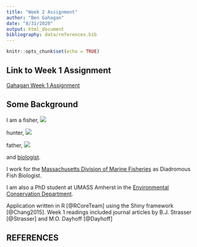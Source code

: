 ```yaml
---
title: "Week 2 Assignment"
author: "Ben Gahagan"
date: "8/31/2020"
output: html_document
bibliography: data/references.bib
---
```


```r
knitr::opts_chunk$set(echo = TRUE)
```



## Link to Week 1 Assignment

[Gahagan Week 1 Assignment](Lab1_BIG.html)


## Some Background

I am a fisher,
![](images/fisher.png)

hunter,
![](images/hunter.jpg)

father,
![](images/father2.png)

and [biologist](https://www.researchgate.net/profile/Ben_Gahagan?_iepl%5BgeneralViewId%5D=W6dJU0dqSZ2wvPcHs305pOyyofBSXiOszZ3V&_iepl%5Bcontexts%5D%5B0%5D=searchReact&_iepl%5BviewId%5D=4lGePA89w6cCmn7bOtHLEyIKNGmvHxqjA2Ww&_iepl%5BsearchType%5D=researcher&_iepl%5Bdata%5D%5BcountLessEqual20%5D=1&_iepl%5Bdata%5D%5BinteractedWithPosition1%5D=1&_iepl%5Bdata%5D%5BwithoutEnrichment%5D=1&_iepl%5Bposition%5D=1&_iepl%5BrgKey%5D=AC%3A7189970&_iepl%5BinteractionType%5D=profileView).

I work for the [Massachusetts Division of Marine Fisheries](https://www.mass.gov/orgs/division-of-marine-fisheries) as Diadromous Fish Biologist.

I am also a PhD student at UMASS Amherst in the [Environmental Conservation Department](https://eco.umass.edu/).

Application written in R [@RCoreTeam] using the Shiny framework [@Chang2015].
Week 1 readings included journal articles by B.J. Strasser [@Strasser] and M.O. Dayhoff [@Dayhoff]

## REFERENCES
